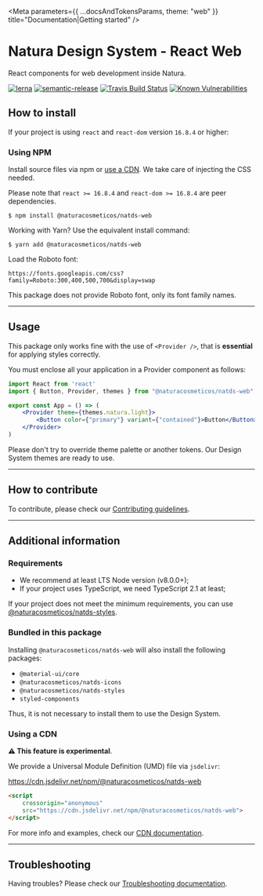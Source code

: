 

<Meta parameters={{ ...docsAndTokensParams, theme: "web" }} title="Documentation|Getting started" />

# Natura Design System - React Web

React components for web development inside Natura.

[![lerna](https://img.shields.io/badge/maintained%20with-lerna-cc00ff.svg)](https://lerna.js.org/)
[![semantic-release](https://img.shields.io/badge/%20%20%F0%9F%93%A6%F0%9F%9A%80-semantic--release-e10079.svg)](https://github.com/semantic-release/semantic-release)
[![Travis Build Status](https://travis-ci.org/natura-cosmeticos/natds-js.svg?branch=main)](https://travis-ci.org/natura-cosmeticos/natds-js)
[![Known Vulnerabilities](https://snyk.io/test/github/natura-cosmeticos/natds-js/badge.svg?targetFile=package.json)](https://snyk.io/test/github/natura-cosmeticos/natds-js?targetFile=package.json)

## How to install

If your project is using `react` and `react-dom` version `16.8.4` or higher:

### Using NPM

Install source files via npm or [use a CDN](./docs/using-cdn.md). We take care of injecting the CSS needed.

Please note that `react >= 16.8.4` and `react-dom >= 16.8.4` are peer dependencies.

```shell script
$ npm install @naturacosmeticos/natds-web
```

Working with Yarn? Use the equivalent install command:

```shell script
$ yarn add @naturacosmeticos/natds-web
```

Load the Roboto font:

```
https://fonts.googleapis.com/css?family=Roboto:300,400,500,700&display=swap
```

This package does not provide Roboto font, only its font family names.

---

## Usage

This package only works fine with the use of `<Provider />`, that is **essential** for applying styles correctly.

You must enclose all your application in a Provider component as follows:

```jsx highlight-line="4"
import React from 'react'
import { Button, Provider, themes } from "@naturacosmeticos/natds-web";

export const App = () => (
    <Provider theme={themes.natura.light}>
        <Button color={"primary"} variant={"contained"}>Button</Button>
    </Provider>
)
```

Please don't try to override theme palette or another tokens. Our Design System themes are ready to use.

---

## How to contribute

To contribute, please check our [Contributing guidelines](./CONTRIBUTING.md).

---

## Additional information

### Requirements

- We recommend at least LTS Node version (v8.0.0+);
- If your project uses TypeScript, we need TypeScript 2.1 at least;

If your project does not meet the minimum requirements, you can use [@naturacosmeticos/natds-styles](../styles/README.md).

### Bundled in this package

Installing `@naturacosmeticos/natds-web` will also install the following packages:

- `@material-ui/core`
- `@naturacosmeticos/natds-icons`
- `@naturacosmeticos/natds-styles`
- `styled-components`

Thus, it is not necessary to install them to use the Design System.

### Using a CDN

**⚠️ This feature is experimental**.

We provide a Universal Module Definition (UMD) file via `jsdelivr`:

https://cdn.jsdelivr.net/npm/@naturacosmeticos/natds-web

```html
<script
    crossorigin="anonymous"
    src="https://cdn.jsdelivr.net/npm/@naturacosmeticos/natds-web">
</script>
```

For more info and examples, check our [CDN documentation](./docs/using-cdn.md).

---

## Troubleshooting

Having troubles? Please check our [Troubleshooting documentation](../../TROUBLESHOOTING.md).
